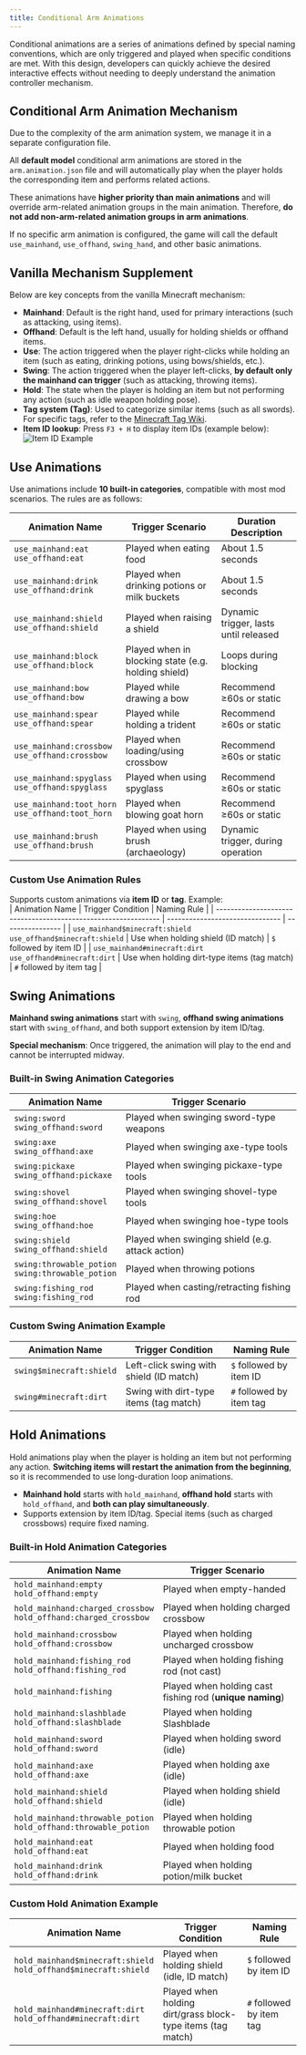 ```yaml
---
title: Conditional Arm Animations
---
```



Conditional animations are a series of animations defined by special naming conventions, which are only triggered and played when specific conditions are met. With this design, developers can quickly achieve the desired interactive effects without needing to deeply understand the animation controller mechanism.

## Conditional Arm Animation Mechanism

Due to the complexity of the arm animation system, we manage it in a separate configuration file.

All **default model** conditional arm animations are stored in the `arm.animation.json` file and will automatically play when the player holds the corresponding item and performs related actions.

These animations have **higher priority than main animations** and will override arm-related animation groups in the main animation. Therefore, **do not add non-arm-related animation groups in arm animations**.

If no specific arm animation is configured, the game will call the default `use_mainhand`, `use_offhand`, `swing_hand`, and other basic animations.

## Vanilla Mechanism Supplement

Below are key concepts from the vanilla Minecraft mechanism:

- **Mainhand**: Default is the right hand, used for primary interactions (such as attacking, using items).
- **Offhand**: Default is the left hand, usually for holding shields or offhand items.
- **Use**: The action triggered when the player right-clicks while holding an item (such as eating, drinking potions, using bows/shields, etc.).
- **Swing**: The action triggered when the player left-clicks, **by default only the mainhand can trigger** (such as attacking, throwing items).
- **Hold**: The state when the player is holding an item but not performing any action (such as idle weapon holding pose).
- **Tag system (Tag)**: Used to categorize similar items (such as all swords). For specific tags, refer to the [Minecraft Tag Wiki](https://minecraft.fandom.com/wiki/Tag).
- **Item ID lookup**: Press `F3 + H` to display item IDs (example below):  
  ![Item ID Example](/images/BTo2G4dPbK5SlAq.png)

## Use Animations

Use animations include **10 built-in categories**, compatible with most mod scenarios. The rules are as follows:

| Animation Name                                       | Trigger Scenario                                    | Duration Description                  |
| ---------------------------------------------------- | --------------------------------------------------- | ------------------------------------- |
| `use_mainhand:eat`<br/>`use_offhand:eat`             | Played when eating food                             | About 1.5 seconds                     |
| `use_mainhand:drink`<br/>`use_offhand:drink`         | Played when drinking potions or milk buckets        | About 1.5 seconds                     |
| `use_mainhand:shield`<br/>`use_offhand:shield`       | Played when raising a shield                        | Dynamic trigger, lasts until released |
| `use_mainhand:block`<br/>`use_offhand:block`         | Played when in blocking state (e.g. holding shield) | Loops during blocking                 |
| `use_mainhand:bow`<br/>`use_offhand:bow`             | Played while drawing a bow                          | Recommend ≥60s or static              |
| `use_mainhand:spear`<br/>`use_offhand:spear`         | Played while holding a trident                      | Recommend ≥60s or static              |
| `use_mainhand:crossbow`<br/>`use_offhand:crossbow`   | Played when loading/using crossbow                  | Recommend ≥60s or static              |
| `use_mainhand:spyglass`<br/>`use_offhand:spyglass`   | Played when using spyglass                          | Recommend ≥60s or static              |
| `use_mainhand:toot_horn`<br/>`use_offhand:toot_horn` | Played when blowing goat horn                       | Recommend ≥60s or static              |
| `use_mainhand:brush`<br/>`use_offhand:brush`         | Played when using brush (archaeology)               | Dynamic trigger, during operation     |

### Custom Use Animation Rules

Supports custom animations via **item ID** or **tag**. Example:  
| Animation Name | Trigger Condition | Naming Rule |
| -------------------------------------------------------------- | ------------------------------- | ---------------- |
| `use_mainhand$minecraft:shield`<br/>`use_offhand$minecraft:shield` | Use when holding shield (ID match) | `$` followed by item ID |
| `use_mainhand#minecraft:dirt`<br/>`use_offhand#minecraft:dirt` | Use when holding dirt-type items (tag match) | `#` followed by item tag |

## Swing Animations

**Mainhand swing animations** start with `swing`, **offhand swing animations** start with `swing_offhand`, and both support extension by item ID/tag.

**Special mechanism**: Once triggered, the animation will play to the end and cannot be interrupted midway.

### Built-in Swing Animation Categories

| Animation Name                                        | Trigger Scenario                                                                     |
| ----------------------------------------------------- | ------------------------------------------------------------------------------------ |
| `swing:sword`<br/>`swing_offhand:sword`               | Played when swinging sword-type weapons                                              |
| `swing:axe`<br/>`swing_offhand:axe`                   | Played when swinging axe-type tools                                                  |
| `swing:pickaxe`<br/>`swing_offhand:pickaxe`           | Played when swinging pickaxe-type tools                                              |
| `swing:shovel`<br/>`swing_offhand:shovel`             | Played when swinging shovel-type tools                                               |
| `swing:hoe`<br/>`swing_offhand:hoe`                   | Played when swinging hoe-type tools                                                  |
| `swing:shield`<br/>`swing_offhand:shield`             | Played when swinging shield (e.g. attack action)                                     |
| `swing:throwable_potion`<br/>`swing:throwable_potion` | Played when throwing potions                                                         |
| `swing:fishing_rod`<br/>`swing:fishing_rod`           | Played when casting/retracting fishing rod <Badge type="tip" text="Added in 2.3.0"/> |

### Custom Swing Animation Example

| Animation Name           | Trigger Condition                       | Naming Rule              |
| ------------------------ | --------------------------------------- | ------------------------ |
| `swing$minecraft:shield` | Left-click swing with shield (ID match) | `$` followed by item ID  |
| `swing#minecraft:dirt`   | Swing with dirt-type items (tag match)  | `#` followed by item tag |

## Hold Animations

Hold animations play when the player is holding an item but not performing any action. **Switching items will restart the animation from the beginning**, so it is recommended to use long-duration loop animations.

- **Mainhand hold** starts with `hold_mainhand`, **offhand hold** starts with `hold_offhand`, and **both can play simultaneously**.
- Supports extension by item ID/tag. Special items (such as charged crossbows) require fixed naming.

### Built-in Hold Animation Categories

| Animation Name                                                       | Trigger Scenario                                                                     |
| -------------------------------------------------------------------- | ------------------------------------------------------------------------------------ |
| `hold_mainhand:empty`<br/>`hold_offhand:empty`                       | Played when empty-handed                                                             |
| `hold_mainhand:charged_crossbow`<br/>`hold_offhand:charged_crossbow` | Played when holding charged crossbow                                                 |
| `hold_mainhand:crossbow`<br/>`hold_offhand:crossbow`                 | Played when holding uncharged crossbow                                               |
| `hold_mainhand:fishing_rod`<br/>`hold_offhand:fishing_rod`           | Played when holding fishing rod (not cast) <Badge type="tip" text="Added in 2.3.0"/> |
| `hold_mainhand:fishing`                                              | Played when holding cast fishing rod (**unique naming**)                             |
| `hold_mainhand:slashblade`<br/>`hold_offhand:slashblade`             | Played when holding Slashblade <Badge type="tip" text="Added in 2.3.0"/>             |
| `hold_mainhand:sword`<br/>`hold_offhand:sword`                       | Played when holding sword (idle)                                                     |
| `hold_mainhand:axe`<br/>`hold_offhand:axe`                           | Played when holding axe (idle)                                                       |
| `hold_mainhand:shield`<br/>`hold_offhand:shield`                     | Played when holding shield (idle)                                                    |
| `hold_mainhand:throwable_potion`<br/>`hold_offhand:throwable_potion` | Played when holding throwable potion                                                 |
| `hold_mainhand:eat`<br/>`hold_offhand:eat`                           | Played when holding food                                                             |
| `hold_mainhand:drink`<br/>`hold_offhand:drink`                       | Played when holding potion/milk bucket                                               |

### Custom Hold Animation Example

| Animation Name                                                       | Trigger Condition                                           | Naming Rule              |
| -------------------------------------------------------------------- | ----------------------------------------------------------- | ------------------------ |
| `hold_mainhand$minecraft:shield`<br/>`hold_offhand$minecraft:shield` | Played when holding shield (idle, ID match)                 | `$` followed by item ID  |
| `hold_mainhand#minecraft:dirt`<br/>`hold_offhand#minecraft:dirt`     | Played when holding dirt/grass block-type items (tag match) | `#` followed by item tag |
